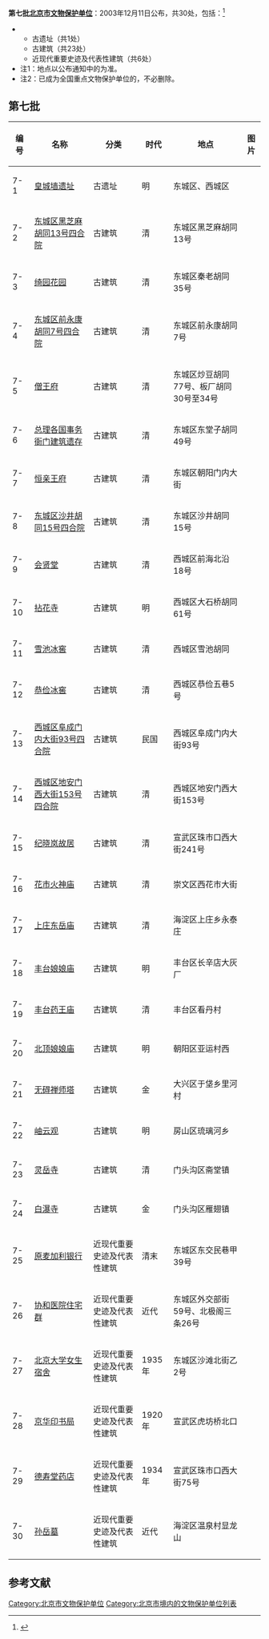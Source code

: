 {{Veil|time=2015-09-12T07:47:31+00:00}}
'''第七批[[北京市文物保护单位|北京市文物保护单位]]'''：2003年12月11日公布，共30处，包括：<ref>{{Cite web |url=http://www.110.com/fagui/law_116524.html |title=北京市人民政府关于公布北京市第七批文物保护单位名单的通知（京政发〔2003〕29号），2003年12月11日 |accessdate=2014年1月8日 |archive-date=2014年1月8日 |archive-url=https://web.archive.org/web/20140108183952/http://www.110.com/fagui/law_116524.html |dead-url=no }}</ref>
**古遗址（共1处）
**古建筑（共23处）
**近现代重要史迹及代表性建筑（共6处）
*注1：地点以公布通知中的为准。
*注2：已成为全国重点文物保护单位的，不必删除。

{{HideH|北京市人民政府关于公布北京市第七批文物保护单位名单的通知}}
{{引用|
北京市人民政府关于公布北京市第七批文物保护单位名单的通知

发布部门：北京市人民政府<br>
发布文号：京政发［2003］29号<br>
各区、县人民政府，市政府各委、办、局，各市属机构：

北京是历史文化名城，文物古迹众多。为进一步加强首都的文物保护工作，根据《中华人民共和国文物保护法》的有关规定，市政府同意市文物局提出的北京市第七批文物保护单位项目（共30处），现予以公布。

各区县政府、各有关部门要充分认识文物保护工作的重要性，依法认真做好文物保护单位的保护和管理工作。

（府　印）<br>
二○○三年十二月十一日
}}
{{HideF}}

==第七批==
<center>
{| class="wikitable sortable"
|- 
!编号
!名称
!分类
!时代
!地点
!图片
|-
|7-1||[[北京皇城|皇城墙遗址]]||古遗址||明||东城区、西城区||
|-
|7-2||[[东城区黑芝麻胡同13号四合院|东城区黑芝麻胡同13号四合院]]||古建筑||清||东城区黑芝麻胡同13号||
|-
|7-3||[[绮园花园|绮园花园]]||古建筑||清||东城区秦老胡同35号||
|-
|7-4||[[东城区前永康胡同7号四合院|东城区前永康胡同7号四合院]]||古建筑||清||东城区前永康胡同7号||
|-
|7-5||[[僧王府|僧王府]]||古建筑||清||东城区炒豆胡同77号、板厂胡同30号至34号||
|-
|7-6||[[总理各国事务衙门建筑遗存|总理各国事务衙门建筑遗存]]||古建筑||清||东城区东堂子胡同49号||
|-
|7-7||[[恒亲王府|恒亲王府]]||古建筑||清||东城区朝阳门内大街||
|-
|7-8||[[东城区沙井胡同15号四合院|东城区沙井胡同15号四合院]]||古建筑||清||东城区沙井胡同15号||
|-
|7-9||[[会贤堂|会贤堂]]||古建筑||清||西城区前海北沿18号||
|-
|7-10||[[拈花寺|拈花寺]]||古建筑||明||西城区大石桥胡同61号||
|-
|7-11||[[雪池冰窖|雪池冰窖]]||古建筑||清||西城区雪池胡同||
|-
|7-12||[[恭俭冰窖|恭俭冰窖]]||古建筑||清||西城区恭俭五巷5号||
|-
|7-13||[[西城区阜成门内大街93号四合院|西城区阜成门内大街93号四合院]]||古建筑||民国||西城区阜成门内大街93号||
|-
|7-14||[[西城区地安门西大街153号四合院|西城区地安门西大街153号四合院]]||古建筑||清||西城区地安门西大街153号||
|-
|7-15||[[纪晓岚故居|纪晓岚故居]]||古建筑||清||宣武区珠市口西大街241号||
|-
|7-16||[[花市火神庙|花市火神庙]]||古建筑||清||崇文区西花市大街||
|-
|7-17||[[上庄东岳庙|上庄东岳庙]]||古建筑||清||海淀区上庄乡永泰庄||
|-
|7-18||[[丰台娘娘庙|丰台娘娘庙]]||古建筑||明||丰台区长辛店大灰厂||
|-
|7-19||[[丰台药王庙|丰台药王庙]]||古建筑||清||丰台区看丹村||
|-
|7-20||[[北顶娘娘庙|北顶娘娘庙]]||古建筑||明||朝阳区亚运村西||
|-
|7-21||[[无碍禅师塔|无碍禅师塔]]||古建筑||金||大兴区于垡乡里河村||
|-
|7-22||[[岫云观|岫云观]]||古建筑||明||房山区琉璃河乡||
|-
|7-23||[[灵岳寺|灵岳寺]]||古建筑||清||门头沟区斋堂镇||
|-
|7-24||[[白瀑寺|白瀑寺]]||古建筑||金||门头沟区雁翅镇||
|-
|7-25||[[原麦加利银行|原麦加利银行]]||近现代重要史迹及代表性建筑||清末||东城区东交民巷甲39号||
|-
|7-26||[[协和医院住宅群|协和医院住宅群]]||近现代重要史迹及代表性建筑||近代||东城区外交部街59号、北极阁三条26号||
|-
|7-27||[[北京大学女生宿舍|北京大学女生宿舍]]||近现代重要史迹及代表性建筑||1935年||东城区沙滩北街乙2号||
|-
|7-28||[[京华印书局|京华印书局]]||近现代重要史迹及代表性建筑||1920年||宣武区虎坊桥北口||
|-
|7-29||[[德寿堂药店|德寿堂药店]]||近现代重要史迹及代表性建筑||1934年||宣武区珠市口西大街75号||
|-
|7-30||[[孙岳墓|孙岳墓]]||近现代重要史迹及代表性建筑||近代||海淀区温泉村显龙山||
|}
</center>

==参考文献==
{{reflist}}

[[Category:北京市文物保护单位|Category:北京市文物保护单位]]
[[Category:北京市境内的文物保护单位列表|Category:北京市境内的文物保护单位列表]]